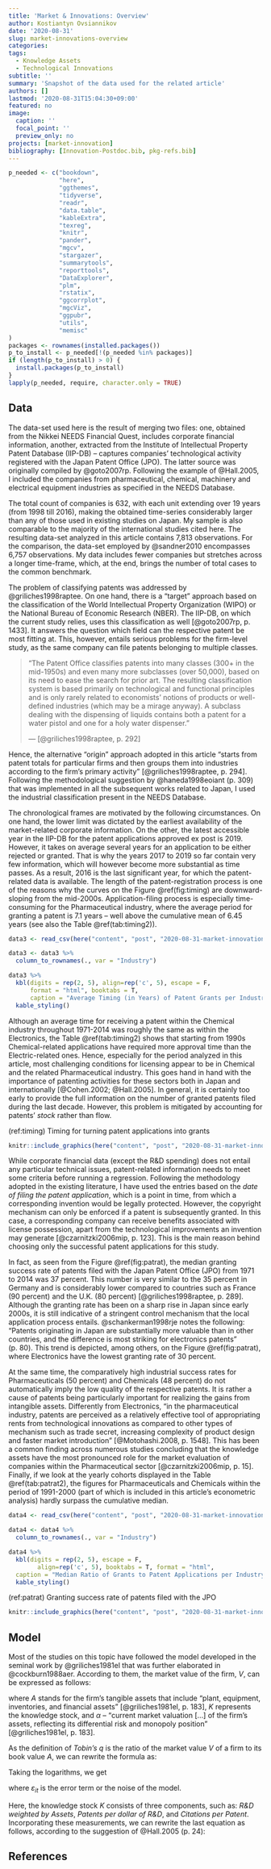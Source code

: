 ```yaml
---
title: 'Market & Innovations: Overview'
author: Kostiantyn Ovsiannikov
date: '2020-08-31'
slug: market-innovations-overview
categories:
tags:
  - Knowledge Assets
  - Technological Innovations
subtitle: ''
summary: 'Snapshot of the data used for the related article'
authors: []
lastmod: '2020-08-31T15:04:30+09:00'
featured: no
image:
  caption: ''
  focal_point: ''
  preview_only: no
projects: [market-innovation]
bibliography: [Innovation-Postdoc.bib, pkg-refs.bib]
---
```


```r
p_needed <- c("bookdown",
              "here",
              "ggthemes",
              "tidyverse",
              "readr",
              "data.table",
              "kableExtra",
              "texreg",
              "knitr",
              "pander",
              "mgcv",
              "stargazer",
              "summarytools",
              "reporttools",
              "DataExplorer",
              "plm",
              "rstatix",
              "ggcorrplot",
              "mgcViz",
              "ggpubr",
              "utils",
              "memisc"
)
packages <- rownames(installed.packages())
p_to_install <- p_needed[!(p_needed %in% packages)]
if (length(p_to_install) > 0) {
  install.packages(p_to_install)
}
lapply(p_needed, require, character.only = TRUE)
```



## Data

The data-set used here is the result of merging two files: one, obtained from the Nikkei NEEDS Financial Quest, includes corporate financial information, another, extracted from the Institute of Intellectual Property Patent Database (IIP-DB) -- captures companies' technological activity registered with the Japan Patent Office (JPO). 
The latter source was originally compiled by @goto2007rp. 
Following the example of @Hall.2005, I included the companies from pharmaceutical, chemical, machinery and electrical equipment industries as specified in the NEEDS Database. 

The total count of companies is 632, with each unit extending over 19 years (from 1998 till 2016), making the obtained time-series considerably larger than any of those used in existing studies on Japan.
My sample is also comparable to the majority of the international studies cited here.
The resulting data-set analyzed in this article contains 7,813 observations.
For the comparison, the data-set employed by @sandner2010 encompasses 6,757 observations.
My data includes fewer companies but stretches across a longer time-frame, which, at the end, brings the number of total cases to the common benchmark.

The problem of classifying patents was addressed by @griliches1998raptee. 
On one hand, there is a "target" approach based on the classification of the World Intellectual Property Organization (WIPO) or the National Bureau of Economic Research (NBER). 
The IIP-DB, on which the current study relies, uses this classification as well [@goto2007rp, p. 1433]. 
It answers the question which field can the respective patent be most fitting at. 
This, however, entails serious problems for the firm-level study, as the same company can file patents belonging to multiple classes. 

> "The Patent Office classifies patents into many classes (300+ in the mid-1950s) and even many more subclasses (over 50,000),  based on its need to ease the search for prior art. 
The resulting classification system is based primarily on technological and functional principles and is only rarely related to economists’ notions of products or well-defined industries (which may be a mirage anyway). 
A subclass dealing with the dispensing of liquids contains both a patent for a water pistol and one for a holy water dispenser."
>
> --- [@griliches1998raptee, p. 292]

Hence, the alternative "origin" approach adopted in this article "starts from patent totals for particular firms and then groups them into industries according to the firm’s primary activity" [@griliches1998raptee, p. 294]. Following the methodological suggestion by @haneda1998eoiant (p. 309) that was implemented in all the subsequent works related to Japan, I used the industrial classification present in the NEEDS Database.

The chronological frames are motivated by the following circumstances. 
On one hand, the lower limit was dictated by the earliest availability of the market-related corporate information. 
On the other, the latest accessible year in the IIP-DB for the patent applications approved ex post is 2019. 
However, it takes on average several years for an application to be either rejected or granted.
That is why the years 2017 to 2019 so far contain very few information, which will however become more substantial as time passes.
As a result, 2016 is the last significant year, for which the patent-related data is available.
The length of the patent-registration process is one of the reasons why the curves on the Figure \@ref(fig:timing) are downward-sloping from the mid-2000s. 
Application-filing process is especially time-consuming for the Pharmaceutical industry, where the average period for granting a patent is 7.1 years -- well above the cumulative mean of 6.45 years (see also the Table \@ref(tab:timing2)). 


```r
data3 <- read_csv(here("content", "post", "2020-08-31-market-innovations-overview", "Timing-Period.csv"), col_names = TRUE)

data3 <- data3 %>% 
  column_to_rownames(., var = "Industry")
```


```r
data3 %>%
  kbl(digits = rep(2, 5), align=rep('c', 5), escape = F,
      format = "html", booktabs = T,
      caption = "Average Timing (in Years) of Patent Grants per Industry") %>%
  kable_styling()
```

Although an average time for receiving a patent within the Chemical industry throughout 1971-2014 was roughly the same as within the Electronics, the Table \@ref(tab:timing2) shows that starting from 1990s Chemical-related applications have required more approval time than the Electric-related ones. 
Hence, especially for the period analyzed in this article, most challenging conditions for licensing appear to be in Chemical and the related Pharmaceutical industry. 
This goes hand in hand with the importance of patenting activities for these sectors both in Japan and internationally [@Cohen.2002; @Hall.2005].
In general, it is certainly too early to provide the full information on the number of granted patents filed during the last decade. However, this problem is mitigated by accounting for patents' *stock* rather than flow.

(ref:timing) Timing for turning patent applications into grants 

```r
knitr::include_graphics(here("content", "post", "2020-08-31-market-innovations-overview", "Timing2.png"))
```

While corporate financial data (except the R&D spending) does not entail any particular technical issues, patent-related information needs to meet some criteria before running a regression. 
Following the methodology adopted in the existing literature, I have used the entries based on the *date of filing the patent application*, which is a point in time, from which a corresponding invention would be legally protected. 
However, the copyright mechanism can only be enforced if a patent is subsequently granted. 
In this case, a corresponding company can receive benefits associated with license possession, apart from the technological improvements an invention may generate [@czarnitzki2006mip, p. 123]. 
This is the main reason behind choosing only the successful patent applications for this study. 

In fact, as seen from the Figure \@ref(fig:patrat), the median granting success rate of patents filed with the Japan Patent Office (JPO) from 1971 to 2014 was 37 percent. 
This number is very similar to the 35 percent in Germany and is considerably lower compared to countries such as France (90 percent) and the U.K. (80 percent) [@griliches1998raptee, p. 289]. 
Although the granting rate has been on a sharp rise in Japan since early 2000s, it is still indicative of a stringent control mechanism that the local application process entails. 
@schankerman1998rje notes the following: "Patents originating in Japan are substantially more valuable than in other countries, and the difference is most striking for electronics patents" (p. 80). 
This trend is depicted, among others, on the Figure \@ref(fig:patrat), where Electronics have the lowest granting rate of 30 percent. 

At the same time, the comparatively high industrial success rates for Pharmaceuticals (50 percent) and Chemicals (48 percent) do not automatically imply the low quality of the respective patents.
It is rather a cause of patents being particularly important for realizing the gains from intangible assets.
Differently from Electronics, "in the pharmaceutical industry, patents are perceived as a relatively effective tool of appropriating rents from technological innovations as compared to other types of mechanism such as trade secret, increasing complexity of product design and faster market introduction" [@Motohashi.2008, p. 1548].
This has been a common finding across numerous studies concluding that the knowledge assets have the most pronounced role for the market evaluation of companies within the Pharmaceutical sector [@czarnitzki2006mip, p. 15].
Finally, if we look at the yearly cohorts displayed in the Table \@ref(tab:patrat2), the figures for Pharmaceuticals and Chemicals within the period of 1991-2000 (part of which is included in this article's econometric analysis) hardly surpass the cumulative median.


```r
data4 <- read_csv(here("content", "post", "2020-08-31-market-innovations-overview", "Patrat-Period.csv"), col_names = TRUE)

data4 <- data4 %>% 
  column_to_rownames(., var = "Industry")
```


```r
data4 %>%
  kbl(digits = rep(2, 5), escape = F,
        align=rep('c', 5), booktabs = T, format = "html",
  caption = "Median Ratio of Grants to Patent Applications per Industry") %>%
  kable_styling()
```


(ref:patrat) Granting success rate of patents filed with the JPO 

```r
knitr::include_graphics(here("content", "post", "2020-08-31-market-innovations-overview", "Patrat2.png"))
```


## Model

Most of the studies on this topic have followed the model developed in the seminal work by @griliches1981el that was further elaborated in @cockburn1988aer. 
According to them, the market value of the firm, *V*, can be expressed as follows:

\begin{equation} 
  V_{it} = \alpha(A_{it} + \beta K_{it})
  (\#eq:value)
\end{equation} 

where *A* stands for the firm's tangible assets that include "plant, equipment, inventories, and financial assets" [@griliches1981el, p. 183], *K* represents the knowledge stock, and $\alpha$ -- "current market valuation [...] of the firm’s assets, reflecting its differential risk and monopoly position" [@griliches1981el, p. 183].

As the definition of *Tobin's q* is the ratio of the market value *V* of a firm to its book value *A*, we can rewrite the formula as:

\begin{equation} 
  q_t = \frac {V_{it}} {A_{it}} = \alpha \biggl(1 + \beta \frac {K_{it}} {A_{it}}\biggr)
  (\#eq:value2)
\end{equation} 


Taking the logarithms, we get

\begin{equation} 
  \log q_{it} = \log \alpha_t + \log \biggl(1 + \beta \frac {K_{it}} {A_{it}}\biggr) + \varepsilon_{it}
  (\#eq:value3)
\end{equation}

where $\varepsilon_{it}$ is the error term or the noise of the model.

Here, the knowledge stock *K* consists of three components, such as: *R&D weighted by Assets*, *Patents per dollar of R&D*, and *Citations per Patent*. 
Incorporating these measurements, we can rewrite the last equation as follows, according to the suggestion of @Hall.2005 (p. 24):

\begin{equation} 
  \log q_{it} = \log \alpha_t + \log \biggl(1 + \beta_1 \frac {R\&D_{it}} {A_{it}} + \beta_2 \frac {Pat_{it}} {R\&D_{it}} + \beta_3 \frac {Cites_{it}} {Pat_{it}}\biggr) + \varepsilon_{it}
  (\#eq:value4)
\end{equation}

## References